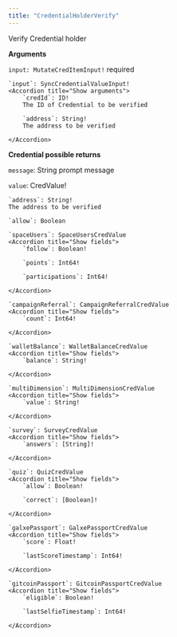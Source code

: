 ```yaml
---
title: "CredentialHolderVerify"
---
```

Verify Credential holder

**Arguments**

`input: MutateCredItemInput!` required
<Accordion title="Show arguments">

    `input`: SyncCredentialValueInput!
    <Accordion title="Show arguments">
        `credId`: ID!
        The ID of Credential to be verified

        `address`: String!
        The address to be verified

    </Accordion>

</Accordion>

**Credential possible returns**

`message`: String
prompt message

`value`: CredValue!
<Accordion title="Show fields">

    `address`: String!
    The address to be verified

    `allow`: Boolean

    `spaceUsers`: SpaceUsersCredValue
    <Accordion title="Show fields">
        `follow`: Boolean!

        `points`: Int64!

        `participations`: Int64!

    </Accordion>

    `campaignReferral`: CampaignReferralCredValue
    <Accordion title="Show fields">
        `count`: Int64!

    </Accordion>

    `walletBalance`: WalletBalanceCredValue
    <Accordion title="Show fields">
        `balance`: String!

    </Accordion>

    `multiDimension`: MultiDimensionCredValue
    <Accordion title="Show fields">
        `value`: String!

    </Accordion>

    `survey`: SurveyCredValue
    <Accordion title="Show fields">
        `answers`: [String]!

    </Accordion>

    `quiz`: QuizCredValue
    <Accordion title="Show fields">
        `allow`: Boolean!

        `correct`: [Boolean]!

    </Accordion>

    `galxePassport`: GalxePassportCredValue
    <Accordion title="Show fields">
        `score`: Float!

        `lastScoreTimestamp`: Int64!

    </Accordion>

    `gitcoinPassport`: GitcoinPassportCredValue
    <Accordion title="Show fields">
        `eligible`: Boolean!

        `lastSelfieTimestamp`: Int64!

    </Accordion>


</Accordion>